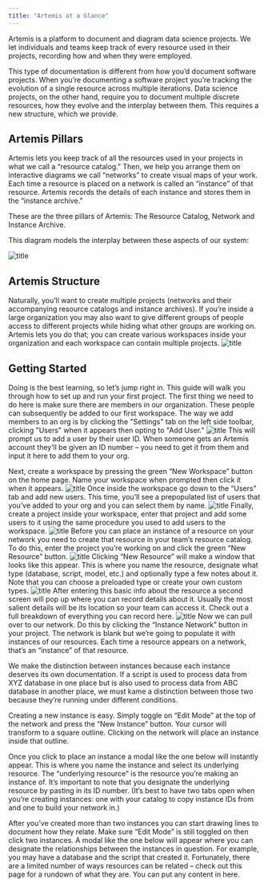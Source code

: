 ```yaml
---
title: "Artemis at a Glance"
---
```


Artemis is a platform to document and diagram data science projects. We let individuals and teams keep track of every resource used in their projects, recording how and when they were employed. 

This type of documentation is different from how you’d document software projects. When you’re documenting a software project you’re tracking the evolution of a single resource across multiple iterations. Data science projects, on the other hand, require you to document multiple discrete resources, how they evolve and the interplay between them. This requires a new structure, which we provide.

## Artemis Pillars 
Artemis lets you keep track of all the resources used in your projects in what we call a “resource catalog.” Then, we help you arrange them on interactive diagrams we call “networks” to create visual maps of your work. Each time a resource is placed on a network is called an “instance” of that resource. Artemis records the details of each instance and stores them in the “instance archive.” 

These are the three pillars of Artemis: The Resource Catalog, Network and Instance Archive.

This diagram models the interplay between these aspects of our system:

![title](https://d27n7fycrsusaz.cloudfront.net/Comparison+Graphic++(60).png)


## Artemis Structure
Naturally, you’ll want to create multiple projects (networks and their accompanying resource catalogs and instance archives). If you’re inside a large organization you may also want to give different groups of people access to different projects while hiding what other groups are working on. Artemis lets you do that; you can create various workspaces inside your organization and each workspace can contain multiple projects. 
<Accordion title="Expand for Structure Diagram.">
![title](https://d27n7fycrsusaz.cloudfront.net/network+diagram+artemis+structure.PNG)
</Accordion>

## Getting Started
Doing is the best learning, so let’s jump right in. This guide will walk you through how to set up and run your first project. 
<AccordionGroup>
  <Accordion title="Create a workspace and project">
  The first thing we need to do here is make sure there are members in our organization. These people can subsequently be added to our first workspace. The way we add members to an org is by clicking the "Settings" tab on the left side toolbar, clicking "Users" when it appears then opting to "Add User."
    ![title](https://d27n7fycrsusaz.cloudfront.net/new+users.PNG)
    This will prompt us to add a user by their user ID. When someone gets an Artemis account they’ll be given an ID number – you need to get it from them and input it here to add them to your org.
    
Next, create a workspace by pressing the green “New Workspace” button on the home page. Name your workspace when prompted then click it when it appears. 
![title](https://d27n7fycrsusaz.cloudfront.net/add+workspace.PNG)
    Once inside the workspace go down to the “Users” tab and add new users. This time, you’ll see a prepopulated list of users that you’ve added to your org and you can select them by name.
    ![title](https://d27n7fycrsusaz.cloudfront.net/add+user+to+workspace.PNG)
    Finally, create a project inside your workspace, enter that project and add some users to it using the same procedure you used to add users to the workspace.
    ![title](https://d27n7fycrsusaz.cloudfront.net/new+project+create.PNG)
</Accordion>
<Accordion title="Create a few resources">
  Before you can place an instance of a resource on your network you need to create that resource in your team’s resource catalog. To do this, enter the project you’re working on and click the green “New Resource” button.
  ![title](https://d27n7fycrsusaz.cloudfront.net/new+resource+click.PNG)
  Clicking “New Resource” will make a window that looks like this appear. This is where you name the resource, designate what type (database, script, model, etc.) and optionally type a few notes about it. Note that you can choose a preloaded type or create your own custom types. 
![title](https://d27n7fycrsusaz.cloudfront.net/new+rec.PNG)
  After entering this basic info about the resource a second screen will pop up where you can record details about it. Usually the most salient details will be its location so your team can access it. Check out a full breakdown of everything you can record here. 
  ![title](https://d27n7fycrsusaz.cloudfront.net/details.PNG)
</Accordion>
<Accordion title="Place a few instances on the network">
  Now we can pull over to our network. Do this by clicking the “Instance Network” button in your project. The network is blank but we’re going to populate it with instances of our resources. Each time a resource appears on a network, that’s an “instance” of that resource. 
  
  We make the distinction between instances because each instance deserves its own documentation. If a script is used to process data from XYZ database in one place but is also used to process data from ABC database in another place, we must kame a distinction between those two because they’re running under different conditions.
  
  Creating a new instance is easy. Simply toggle on “Edit Mode” at the top of the network and press the “New Instance” button. Your cursor will transform to a square outline. Clicking on the network will place an instance inside that outline. 
  
  Once you click to place an instance a modal like the one below will instantly appear. This is where you name the instance and select its underlying resource. The “underlying resource” is the resource you’re making an instance of. It’s important to note that you designate the underlying resource by pasting in its ID number. (It’s best to have two tabs open when you’re creating instances: one with your catalog to copy instance IDs from and one to build your network in.)
  
  After you’ve created more than two instances you can start drawing lines to document how they relate. Make sure “Edit Mode” is still toggled on then click two instances. A modal like the one below will appear where you can designate the relationships between the instances in question. For example, you may have a database and the script that created it. Fortunately, there are a limited number of ways resources can be related – check out this page for a rundown of what they are. 
</Accordion>
<Accordion title="Review instance archive ">
  You can put any content in here.
</Accordion>
</AccordionGroup>
